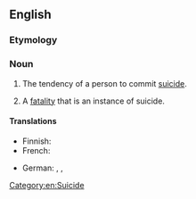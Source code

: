 ==English==

===Etymology===
{{suffix|en|suicidal|ity}}

===Noun===
{{en-noun|~}}

# {{lb|en|uncountable}} The tendency of a person to commit [[suicide]].
# {{lb|en|countable}} A [[fatality]] that is an instance of suicide.

====Translations====
{{trans-top|tendency to commit suicide}}
* Finnish: {{t+|fi|itsetuhoisuus}}
* French: {{t|fr|suicidalité|f}}
{{trans-mid}}
* German: {{t+|de|Suizidalität|f}}, {{t|de|Selbstmordneigung|f}}, {{t|de|Selbstmordtendenz|f}}
{{trans-bottom}}
[[Category:en:Suicide]]